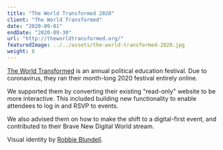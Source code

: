 ```yaml
---
title: "The World Transformed 2020"
client: "The World Transformed"
date: "2020-09-01"
endDate: "2020-09-30"
url: "http://theworldtransformed.org/"
featuredImage: ../../assets/the-world-transformed-2020.jpg
weight: 8
---
```


[The World Transformed](https://theworldtransformed.org/) is an annual political education festival. Due to coronavirus, they ran their month-long 2020 festival entirely online.

We supported them by converting their existing "read-only" website to be more interactive. This included building new functionality to enable attendees to log in and RSVP to events. 

We also advised them on how to make the shift to a digital-first event, and contributed to their Brave New Digital World stream.

Visual identity by [Robbie Blundell](http://r-b.site/).